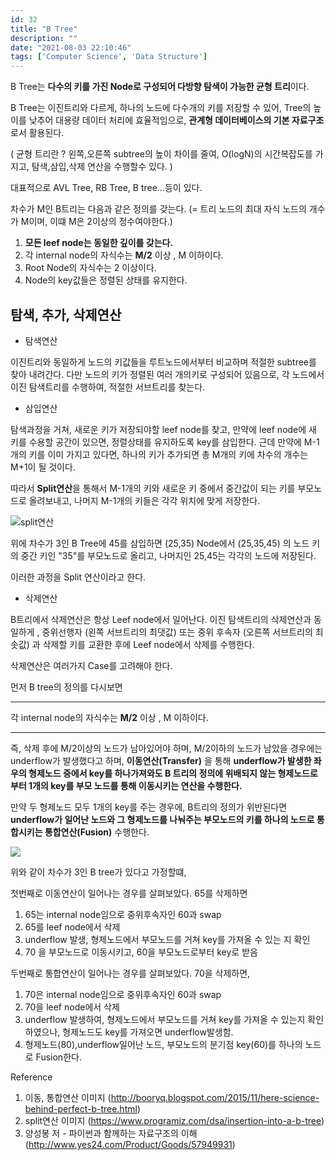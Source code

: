 ```yaml
---
id: 32
title: "B Tree"
description: ""
date: "2021-08-03 22:10:46"
tags: ['Computer Science', 'Data Structure']
---
```

B Tree는 <strong>다수의 키를 가진 Node로 구성되어 다방향 탐색이 가능한 균형 트리</strong>이다. 

B Tree는 이진트리와 다르게, 하나의 노드에 다수개의 키를 저장할 수 있어, Tree의 높이를 낮추어 대용량 데이터 처리에 효율적임으로, <strong>관계형 데이터베이스의 기본 자료구조</strong>로서 활용된다. 

( 균형 트리란 ? 왼쪽,오른쪽 subtree의 높이 차이를 줄여, O(logN)의 시간복잡도를 가지고, 탐색,삼입,삭제 연산을 수행할수 있다. )

대표적으로 AVL Tree, RB Tree, B tree...등이 있다. 

차수가 M인 B트리는 다음과 같은 정의를 갖는다. 
(= 트리 노드의 최대 자식 노드의 개수가 M이며, 이떄 M은 2이상의 정수여야한다.)

1. <strong>모든 leef node는 동일한 깊이를 갖는다.</strong> 
2. 각 internal node의 자식수는 <strong>M/2</strong> 이상 , M 이하이다.
3. Root Node의 자식수는 2 이상이다.  
4. Node의 key값들은 정렬된 상태를 유지한다. 


## 탐색, 추가, 삭제연산

- 탐색연산

이진트리와 동일하게 노드의 키값들을 루트노드에서부터 비교하며 적절한 subtree를 찾아 내려간다.  다만 노드의 키가 정렬된 여러 개의키로 구성되어 있음으로, 각 노드에서 이진 탐색트리를 수행하여, 적절한 서브트리를 찾는다. 


- 삼입연산 

탐색과정을 거쳐, 새로운 키가 저장되야할 leef node를 찾고, 만약에 leef node에 새 키를 수용할 공간이 있으면, 정렬상태를 유지하도록 key를 삼입한다. 근데 만약에 M-1개의 키를 이미 가지고 있다면, 하나의 키가 추가되면 총 M개의 키에 차수의 개수는 M+1이 될 것이다.

따라서 <strong>Split연산</strong>을 통해서 M-1개의 키와 새로운 키 중에서 중간값이 되는 키를 부모노드로 올려보내고, 나머지 M-1개의 키들은 각각 위치에 맞게 저장한다.

![split연산](/images/split연산.jpg)

위에 차수가 3인 B Tree에 45를 삼입하면 (25,35) Node에서 (25,35,45) 의 노드 키의 중간 키인 "35"를 부모노드로 올리고, 나머지인 25,45는 각각의 노드에 저장된다. 

이러한 과정을 Split 연산이라고 한다. 

-  삭제연산 

B트리에서 삭제연산은 항상 Leef node에서 일어난다. 이진 탐색트리의 삭제연산과 동일하게 , 중위선행자 (왼쪽 서브트리의 최댓값) 또는 중위 후속자 (오른쪽 서브트리의 최솟값) 과 삭제할 키를 교환한 후에 Leef node에서 삭제를 수행한다. 

삭제연산은 여러가지 Case를 고려해야 한다.
 
먼저 B tree의 정의를 다시보면 

<hr>
<p style="inline-block"> 각 internal node의 자식수는 <strong>M/2</strong> 이상 , M 이하이다.<p>
<hr>


즉, 삭제 후에 M/2이상의 노드가 남아있어야 하며, M/2이하의 노드가 남았을 경우에는 underflow가 발생했다고 하며, <strong>이동연산(Transfer)</strong> 을 통해 <strong>underflow가 발생한 좌우의 형제노드 중에서 key를 하나가져와도 B 트리의 정의에 위배되지 않는 형제노드로부터 1개의 key를 부모 노드를 통해 이동시키는 연산을 수행한다. </strong>

만약 두 형제노드 모두 1개의 key를 주는 경우에, B트리의 정의가 위반된다면 <strong>underflow가 일어난 노드와 그 형제노드를 나눠주는 부모노드의 키를 하나의 노드로 통합시키는 통합연산(Fusion)</strong> 수행한다.


![](/images/transfer연산_fusion연산.jpg)


위와 같이 차수가 3인 B tree가 있다고 가정할떄, 

첫번째로 이동연산이 일어나는 경우를 살펴보았다. 
65를 삭제하면 
1. 65는 internal node임으로 중위후속자인 60과 swap 
2. 65를 leef node에서 삭제
3. underflow 발생, 형제노드에서 부모노드를 거쳐 key를 가져올 수 있는 지 확인 
4. 70 을 부모노드로 이동시키고, 60을 부모노드로부터  key로 받음 

두번째로 통합연산이 일어나는 경우를 살펴보았다.
70을 삭제하면,
1. 70은 internal node임으로 중위후속자인 60과 swap
2. 70을 leef node에서 삭제
3. underflow 발생하여, 형제노드에서 부모노드를 거쳐 key를 가져올 수 있는지 확인하였으나, 형제노드도 key를 가져오면 underflow발생함. 
4. 형제노드(80),underflow일어난 노드, 부모노드의 분기점 key(60)를 하나의 노드로 Fusion한다. 




Reference 

1. 이동, 통합연산 이미지 (http://booryq.blogspot.com/2015/11/here-science-behind-perfect-b-tree.html)
2. split연산 이미지 (https://www.programiz.com/dsa/insertion-into-a-b-tree)
3. 양성봉 저 - 파이썬과 함께하는 자료구조의 이해 (http://www.yes24.com/Product/Goods/57949931)